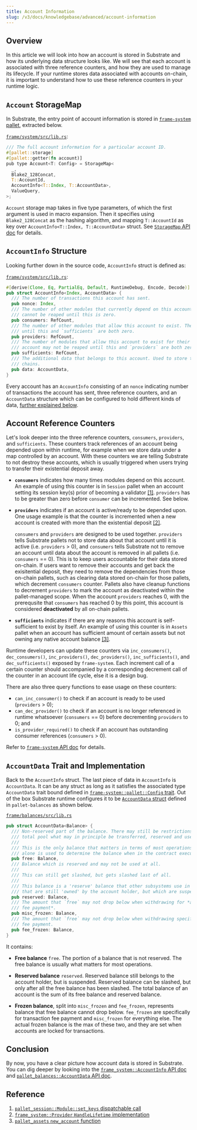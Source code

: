 ```yaml
---
title: Account Information
slug: /v3/docs/knowledgebase/advanced/account-information
---
```


## Overview

In this article we will look into how an account is stored in Substrate and how its underlying data
structure looks like. We will see that each account is associated with three reference counters, and
how they are used to manage its lifecycle. If your runtime stores data associated with accounts
on-chain, it is important to understand how to use these reference counters in your runtime logic.

## `Account` StorageMap

In Substrate, the entry point of account information is stored in
[`frame-system` pallet](https://substrate.dev/rustdocs/v3.0.0-monthly-2021-05/frame_system),
extracted below.

[`frame/system/src/lib.rs`](https://substrate.dev/rustdocs/v3.0.0-monthly-2021-05/src/frame_system/lib.rs.html#530):

```rust
/// The full account information for a particular account ID.
#[pallet::storage]
#[pallet::getter(fn account)]
pub type Account<T: Config> = StorageMap<
  _,
  Blake2_128Concat,
  T::AccountId,
  AccountInfo<T::Index, T::AccountData>,
  ValueQuery,
>;
```

`Account` storage map takes in five type parameters, of which the first argument is used in macro
expansion. Then it specifies using `Blake2_128Concat` as the hashing algorithm, and mapping
`T::AccountId` as key over `AccountInfo<T::Index, T::AccountData>` struct. See
[`StorageMap` API doc](https://substrate.dev/rustdocs/v3.0.0-monthly-2021-05/frame_support/storage/types/struct.StorageMap.html#impl)
for details.

## `AccountInfo` Structure

Looking further down in the source code, `AccountInfo` struct is defined as:

[`frame/system/src/lib.rs`](https://substrate.dev/rustdocs/v3.0.0-monthly-2021-05/src/frame_system/lib.rs.html#788-803):

```rust
#[derive(Clone, Eq, PartialEq, Default, RuntimeDebug, Encode, Decode)]
pub struct AccountInfo<Index, AccountData> {
  /// The number of transactions this account has sent.
  pub nonce: Index,
  /// The number of other modules that currently depend on this account's existence. The account
  /// cannot be reaped until this is zero.
  pub consumers: RefCount,
  /// The number of other modules that allow this account to exist. The account may not be reaped
  /// until this and `sufficients` are both zero.
  pub providers: RefCount,
  /// The number of modules that allow this account to exist for their own purposes only. The
  /// account may not be reaped until this and `providers` are both zero.
  pub sufficients: RefCount,
  /// The additional data that belongs to this account. Used to store the balance(s) in a lot of
  /// chains.
  pub data: AccountData,
}
```

Every account has an `AccountInfo` consisting of an `nonce` indicating number of transactions the
account has sent, three reference counters, and an `AccountData` structure which can be configured
to hold different kinds of data, [further explained below](#accountdata-trait-and-implementation).

## Account Reference Counters

Let's look deeper into the three reference counters, `consumers`, `providers`, and `sufficients`.
These counters track references of an account being depended upon within runtime, for example when
we store data under a map controlled by an account. With these counters we are telling Substrate to
not destroy these accounts, which is usually triggered when users trying to transfer their
existential deposit away.

- **`consumers`** indicates how many times modules depend on this account. An example of using this
counter is in `Session` pallet when an account setting its session key(s) prior of becoming a
validator [[1]](#ref-session-set-keys). `providers` has to be greater than zero before `consumer`
can be incremented. See below.

- **`providers`** indicates if an account is active/ready to be depended upon. One usage example
is that the counter is incremented when a new account is created with more than the existential
deposit [[2]](#ref-system-created).

  `consumers` and `providers` are designed to be used together. `providers` tells Substrate pallets
  not to store data about that account until it is active (i.e. `providers` > 0), and `consumers`
  tells Substrate not to remove an account until data about the account is removed in all pallets
  (i.e. `consumers` == 0). This is to keep users accountable for their data stored on-chain. If
  users want to remove their accounts and get back the exisitential deposit, they need to remove
  the dependencies from those on-chain pallets, such as clearing data stored on-chain for those
  pallets, which decrement `consumers` counter. Pallets also have cleanup functions to decrement
  `providers` to mark the account as deactivated within the pallet-managed scope. When the account
  `providers` reaches 0, with the prerequsite that `consumers` has reached 0 by this point, this
  account is considered **deactivated** by all on-chain pallets.

- **`sufficients`** indicates if there are any reasons this account is self-sufficient to exist by
itself. An example of using this counter is in `Assets` pallet when an account has sufficient amount
of certain assets but not owning any native account balance [[3]](#ref-assets-new-account).

Runtime developers can update these counters via `inc_consumers()`, `dec_consumers()`,
`inc_providers()`, `dec_providers()`, `inc_sufficients()`, and `dec_sufficients()` exposed by
`frame-system`. Each increment call of a certain counter should accompanied by a corresponding decrement call of the counter in an account life cycle, else it is a design bug.

There are also three query functions to ease usage on these counters:

- `can_inc_consumer()` to check if an account is ready to be used (`providers` > 0);
- `can_dec_provider()` to check if an account is no longer referenced in runtime whatsoever
(`consumers` == 0) before decrementing `providers` to 0; and
- `is_provider_required()` to check if an account has outstanding consumer references
(`consumers` > 0).

Refer to [`frame-system` API doc](https://substrate.dev/rustdocs/v3.0.0-monthly-2021-05/frame_system/pallet/struct.Pallet.html#impl-11)
for details.

## `AccountData` Trait and Implementation

Back to the `AccountInfo` struct. The last piece of data in `AccountInfo` is `AccountData`. It can be any struct as long as it satisfies the associated type `AccountData` trait bound defined in [`frame-system::pallet::Config` trait](https://substrate.dev/rustdocs/v3.0.0-monthly-2021-05/frame_system/pallet/trait.Config.html#associatedtype.AccountData). Out of the box Substrate runtime configures it to be [`AccountData` struct](https://substrate.dev/rustdocs/v3.0.0-monthly-2021-05/pallet_balances/struct.AccountData.html) defined in `pallet-balances` as shown below.

[`frame/balances/src/lib.rs`](https://substrate.dev/rustdocs/v3.0.0-monthly-2021-05/src/pallet_balances/lib.rs.html#566-586)

```rust
pub struct AccountData<Balance> {
  /// Non-reserved part of the balance. There may still be restrictions on this, but it is the
  /// total pool what may in principle be transferred, reserved and used for tipping.
  ///
  /// This is the only balance that matters in terms of most operations on tokens. It
  /// alone is used to determine the balance when in the contract execution environment.
  pub free: Balance,
  /// Balance which is reserved and may not be used at all.
  ///
  /// This can still get slashed, but gets slashed last of all.
  ///
  /// This balance is a 'reserve' balance that other subsystems use in order to set aside tokens
  /// that are still 'owned' by the account holder, but which are suspendable.
  pub reserved: Balance,
  /// The amount that `free` may not drop below when withdrawing for *anything except transaction
  /// fee payment*.
  pub misc_frozen: Balance,
  /// The amount that `free` may not drop below when withdrawing specifically for transaction
  /// fee payment.
  pub fee_frozen: Balance,
}
```

It contains:

- **Free balance** `free`. The portion of a balance that is not reserved. The free balance is
usually what matters for most operations.

- **Reserved balance** `reserved`. Reserved balance still belongs to the account holder, but is
suspended. Reserved balance can be slashed, but only after all the free balance has been slashed.
The total balance of an account is the sum of its free balance and reserved balance.

- **Frozen balance**, split into `misc_frozen` and `fee_frozen`, represents balance that free
balance cannot drop below. `fee_frozen` are specifically for transaction fee payment and
`misc_frozen` for everything else. The actual frozen balance is the max of these two, and they are
set when accounts are locked for transactions.

## Conclusion

By now, you have a clear picture how account data is stored in Substrate. You can dig deeper by
looking into the [`frame_system::AccountInfo` API doc](https://substrate.dev/rustdocs/v3.0.0-monthly-2021-05/frame_system/struct.AccountInfo.html)
and [`pallet_balances::AccountData` API doc](https://substrate.dev/rustdocs/v3.0.0-monthly-2021-05/pallet_balances/struct.AccountData.html).

## Reference

1. <span id="ref-session-set-keys"></span>[`pallet_session::Module::set_keys` dispatchable call](https://substrate.dev/rustdocs/v3.0.0-monthly-2021-05/src/pallet_session/lib.rs.html#508-571)
2. <span id="ref-system-created"></span>[`frame_system::Provider` `HandleLifetime` implementation](https://substrate.dev/rustdocs/v3.0.0-monthly-2021-05/src/frame_system/lib.rs.html#1549-1561)
3. <span id="ref-assets-new-account"></span>[`pallet_assets` `new_account` function](https://substrate.dev/rustdocs/v3.0.0-monthly-2021-05/src/pallet_assets/functions.rs.html#46-61)
